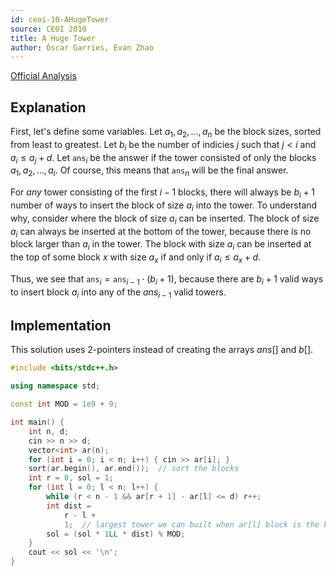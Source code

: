 ```yaml
---
id: ceoi-10-AHugeTower
source: CEOI 2010
title: A Huge Tower
author: Óscar Garries, Evan Zhao
---
```


[Official Analysis](http://ceoi2010.ics.upjs.sk/pub/documents/ceoi_summary.pdf#page=14)

## Explanation

First, let's define some variables.
Let $a_1, a_2, ..., a_n$ be the block sizes, sorted from least to greatest.
Let $b_i$ be the number of indicies $j$ such that $j < i$ and $a_i \leq a_j + d$.
Let $\texttt{ans}_i$ be the answer if the tower consisted of only the blocks $a_1, a_2, ..., a_i$. Of course, this means that $\texttt{ans}_n$ will be the final answer.

For *any* tower consisting of the first $i - 1$ blocks, there will always be $b_i + 1$ number of ways to insert the block of size $a_i$ into the tower.
To understand why, consider where the block of size $a_i$ can be inserted. The block of size $a_i$ can always be inserted at the bottom of the tower, because there is no block larger than $a_i$ in the tower. The block with size $a_i$ can be inserted at the top of some block $x$ with size $a_x$ if and only if $a_i \leq a_x + d$.

Thus, we see that $\texttt{ans}_i = \texttt{ans}_{i-1} \cdot (b_i + 1)$, because there are $b_i + 1$ valid ways to insert block $a_i$ into any of the $ans_{i-1}$ valid towers.

<LanguageSection>
<CPPSection>

## Implementation
This solution uses 2-pointers instead of creating the arrays $ans[]$ and $b[]$.
```cpp
#include <bits/stdc++.h>

using namespace std;

const int MOD = 1e9 + 9;

int main() {
	int n, d;
	cin >> n >> d;
	vector<int> ar(n);
	for (int i = 0; i < n; i++) { cin >> ar[i]; }
	sort(ar.begin(), ar.end());  // sort the blocks
	int r = 0, sol = 1;
	for (int l = 0; l < n; l++) {
		while (r < n - 1 && ar[r + 1] - ar[l] <= d) r++;
		int dist =
		    r - l +
		    1;  // largest tower we can built when ar[l] block is the base
		sol = (sol * 1LL * dist) % MOD;
	}
	cout << sol << '\n';
}
```

</CPPSection>
</LanguageSection>
